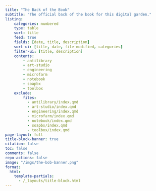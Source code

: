 ```yaml
---
title: "The Back of the Book"
subtitle: "The official back of the book for this digital garden."
listing:
    categories: numbered
    type: table
    sort: title
    feed: true
    fields: [date, title, description]
    sort-ui: [title, date, file-modified, categories]
    filter-ui: [title, description]
    contents:
        - antilibrary
        - art-studio
        - engineering
        - microfarm
        - notebook
        - soapbx
        - toolbox
    exclude:
        files:
          - antilibrary/index.qmd
          - art-studio/index.qmd
          - engineering/index.qmd
          - microfarm/index.qmd
          - notebook/index.qmd
          - soapbx/index.qmd
          - toolbox/index.qmd
page-layout: full
title-block-banner: true
citation: false
toc: false
comments: false
repo-actions: false
image: "/imgs/the-bob-banner.png"
format:
  html:
    template-partials:
      - /_layouts/title-block.html
---
```

